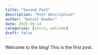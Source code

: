```yaml
---
title: "Second Post"
description: "Post description"
author: "Daniel Dauber"
date: 2025-06-14
categories: [intro, welcome]
draft: false
---
```


Welcome to the blog! This is the first post.